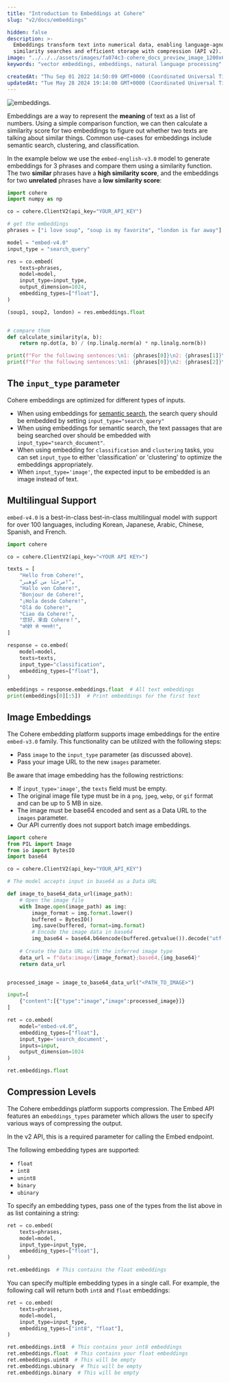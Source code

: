 ```yaml
---
title: "Introduction to Embeddings at Cohere"
slug: "v2/docs/embeddings"

hidden: false
description: >-
  Embeddings transform text into numerical data, enabling language-agnostic
  similarity searches and efficient storage with compression (API v2).
image: "../../../assets/images/fa074c3-cohere_docs_preview_image_1200x630_copy.jpg"  
keywords: "vector embeddings, embeddings, natural language processing"

createdAt: "Thu Sep 01 2022 14:50:09 GMT+0000 (Coordinated Universal Time)"
updatedAt: "Tue May 28 2024 19:14:00 GMT+0000 (Coordinated Universal Time)"
---
```

<img src='../../../assets/images/e8ea586-Embeddings_Visual_1_1.png' alt='embeddings.' />


Embeddings are a way to represent the **meaning** of text as a list of numbers. Using a simple comparison function, we can then calculate a similarity score for two embeddings to figure out whether two texts are talking about similar things. Common use-cases for embeddings include semantic search, clustering, and classification.

In the example below we use the `embed-english-v3.0` model to generate embeddings for 3 phrases and compare them using a similarity function. The two **similar** phrases have a **high similarity score**, and the embeddings for two **unrelated** phrases have a **low similarity score**:

```python PYTHON
import cohere
import numpy as np

co = cohere.ClientV2(api_key="YOUR_API_KEY")

# get the embeddings
phrases = ["i love soup", "soup is my favorite", "london is far away"]

model = "embed-v4.0"
input_type = "search_query"

res = co.embed(
    texts=phrases,
    model=model,
    input_type=input_type,
    output_dimension=1024,
    embedding_types=["float"],
)

(soup1, soup2, london) = res.embeddings.float


# compare them
def calculate_similarity(a, b):
    return np.dot(a, b) / (np.linalg.norm(a) * np.linalg.norm(b))

print(f"For the following sentences:\n1: {phrases[0]}\n2: {phrases[1]}\3 The similarity score is: {calculate_similarity(soup1, soup2):.2f}\n")
print(f"For the following sentences:\n1: {phrases[0]}\n2: {phrases[2]}\3 The similarity score is: {calculate_similarity(soup1, london):.2f}")
```

## The `input_type` parameter

Cohere embeddings are optimized for different types of inputs.

- When using embeddings for [semantic search](/docs/semantic-search), the search query should be embedded by setting `input_type="search_query"`
- When using embeddings for semantic search, the text passages that are being searched over should be embedded with `input_type="search_document"`.
- When using embedding for `classification` and `clustering` tasks, you can set `input_type` to either 'classification' or 'clustering' to optimize the embeddings appropriately.
- When `input_type='image'`, the expected input to be embedded is an image instead of text.

## Multilingual Support

`embed-v4.0` is a best-in-class best-in-class multilingual model with support for over 100 languages, including Korean, Japanese, Arabic, Chinese, Spanish, and French.

```python PYTHON
import cohere

co = cohere.ClientV2(api_key="<YOUR API KEY>")

texts = [
    "Hello from Cohere!",
    "مرحبًا من كوهير!",
    "Hallo von Cohere!",
    "Bonjour de Cohere!",
    "¡Hola desde Cohere!",
    "Olá do Cohere!",
    "Ciao da Cohere!",
    "您好，来自 Cohere！",
    "कोहेरे से नमस्ते!",
]

response = co.embed(
    model=model,
    texts=texts,
    input_type="classification",
    embedding_types=["float"],
)

embeddings = response.embeddings.float  # All text embeddings
print(embeddings[0][:5])  # Print embeddings for the first text
```

## Image Embeddings

The Cohere embedding platform supports image embeddings for the entire `embed-v3.0` family. This functionality can be utilized with the following steps:

- Pass `image` to the `input_type` parameter (as discussed above). 
- Pass your image URL to the new `images` parameter.

Be aware that image embedding has the following restrictions:

- If `input_type='image'`, the `texts` field must be empty.
- The original image file type must be in a `png`, `jpeg`, `webp`, or `gif` format and can be up to 5 MB in size.
- The image must be base64 encoded and sent as a Data URL to the `images` parameter. 
- Our API currently does not support batch image embeddings.

```python PYTHON
import cohere
from PIL import Image
from io import BytesIO
import base64

co = cohere.ClientV2(api_key="YOUR_API_KEY")

# The model accepts input in base64 as a Data URL

def image_to_base64_data_url(image_path):
    # Open the image file
    with Image.open(image_path) as img:
        image_format = img.format.lower()
        buffered = BytesIO()
        img.save(buffered, format=img.format)
        # Encode the image data in base64
        img_base64 = base64.b64encode(buffered.getvalue()).decode("utf-8")
    
    # Create the Data URL with the inferred image type
    data_url = f"data:image/{image_format};base64,{img_base64}"
    return data_url


processed_image = image_to_base64_data_url("<PATH_TO_IMAGE>")

input=[
	{"content":[{"type":"image","image":processed_image}]}
]

ret = co.embed(
    model="embed-v4.0",
    embedding_types=["float"],
    input_type='search_document',
    inputs=input,
    output_dimension=1024
)

ret.embeddings.float
```

## Compression Levels

The Cohere embeddings platform supports compression. The Embed API features an `embeddings_types` parameter which allows the user to specify various ways of compressing the output.

In the v2 API, this is a required parameter for calling the Embed endpoint.

The following embedding types are supported:

- `float`
- `int8`
- `unint8`
- `binary`
- `ubinary`

To specify an embedding types, pass one of the types from the list above in as list containing a string:

```python PYTHON
ret = co.embed(
    texts=phrases,
    model=model,
    input_type=input_type,
    embedding_types=["float"],
)

ret.embeddings  # This contains the float embeddings
```

You can specify multiple embedding types in a single call. For example, the following call will return both `int8` and `float` embeddings:

```python PYTHON
ret = co.embed(
    texts=phrases,
    model=model,
    input_type=input_type,
    embedding_types=["int8", "float"],
)

ret.embeddings.int8  # This contains your int8 embeddings
ret.embeddings.float  # This contains your float embeddings
ret.embeddings.uint8  # This will be empty
ret.embeddings.ubinary  # This will be empty
ret.embeddings.binary  # This will be empty
```